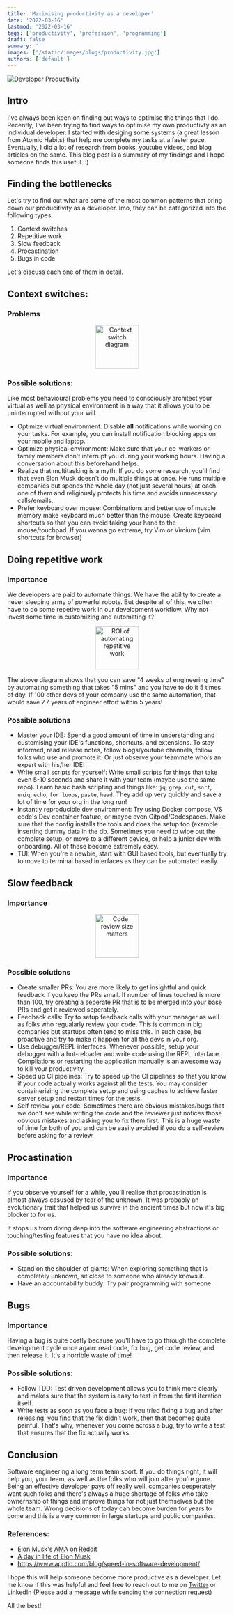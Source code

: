 ```yaml
---
title: 'Maximising productivity as a developer'
date: '2022-03-16'
lastmod: '2022-03-16'
tags: ['productivity', 'profession', 'programming']
draft: false
summary: ''
images: ['/static/images/blogs/productivity.jpg']
authors: ['default']
---
```


![Developer Productivity](/static/images/blogs/productivity.jpg)

## Intro

I've always been keen on finding out ways to optimise the things that I do. Recently, I've been trying to find ways to optimise my own productivty as an individual developer. I started with desiging some systems (a great lesson from Atomic Habits) that help me complete my tasks at a faster pace. Eventually, I did a lot of research from books, youtube videos, and blog articles on the same. This blog post is a summary of my findings and I hope someone finds this useful. :)

## Finding the bottlenecks

Let's try to find out what are some of the most common patterns that bring down our producitivity as a developer. Imo, they can be categorized into the following types:

1. Context switches
2. Repetitive work
3. Slow feedback
4. Procastination
5. Bugs in code

Let's discuss each one of them in detail.

## Context switches:

### Problems

<p align="center">
  <img
    height="100"
    src="https://cdn.shortpixel.ai/spai/w_627+q_lossless+ret_img+to_webp/https://www.apptio.com/wp-content/uploads/img21.jpg"
    alt="Context switch diagram"
  />
</p>

### Possible solutions:

Like most behavioural problems you need to consciously architect your virtual as well as physical environment in a way that it allows you to be uninterrupted without your will.

- Optimize virtual environment: Disable **all** notifications while working on your tasks. For example, you can install notification blocking apps on your mobile and laptop.
- Optimize physical environment: Make sure that your co-workers or family members don't interrupt you during your working hours. Having a conversation about this beforehand helps.
- Realize that multitasking is a myth: If you do some research, you'll find that even Elon Musk doesn't do multiple things at once. He runs multiple companies but spends the whole day (not just several hours) at each one of them and religiously protects his time and avoids unnecessary calls/emails.
- Prefer keyboard over mouse: Combinations and better use of muscle memory make keyboard much better than the mouse. Create keyboard shortcuts so that you can avoid taking your hand to the mouse/touchpad. If you wanna go extreme, try Vim or Vimium (vim shortcuts for browser)

## Doing repetitive work

### Importance

We developers are paid to automate things. We have the ability to create a never sleeping army of powerful robots. But despite all of this, we often have to do some repetive work in our development workflow. Why not invest some time in customizing and automating it?

<p align="center">
  <img
    height="100"
    src="https://imgs.xkcd.com/comics/is_it_worth_the_time.png"
    alt="ROI of automating repetitive work"
  />
</p>

The above diagram shows that you can save "4 weeks of engineering time" by automating something that takes "5 mins" and you have to do it 5 times of day. If 100 other devs of your company use the same automation, that would save 7.7 years of engineer effort within 5 years!

### Possible solutions

- Master your IDE: Spend a good amount of time in understanding and customising your IDE's functions, shortcuts, and extensions. To stay informed, read release notes, follow blogs/youtube channels, follow folks who use and promote it. Or just observe your teammate who's an expert with his/her IDE!
- Write small scripts for yourself: Write small scripts for things that take even 5-10 seconds and share it with your team (maybe use the same repo). Learn basic bash scripting and things like: `jq`, `grep`, `cut`, `sort`, `uniq`, `echo`, `for loops`, `paste`, `head`. They add up very quickly and save a lot of time for your org in the long run!
- Instantly reproducible dev environment: Try using Docker compose, VS code's Dev container feature, or maybe even Gitpod/Codespaces. Make sure that the config installs the tools and does the setup too (example: inserting dummy data in the db. Sometimes you need to wipe out the complete setup, or move to a different device, or help a junior dev with onboarding. All of these become extremely easy.
- TUI: When you're a newbie, start with GUI based tools, but eventually try to move to terminal based interfaces as they can be automated easily.

## Slow feedback

### Importance

<p align="center">
  <img
    height="100"
    src="https://pbs.twimg.com/media/DacW6LVVMAAHI3v?format=jpg&name=small"
    alt="Code review size matters"
  />
</p>

### Possible solutions

- Create smaller PRs: You are more likely to get insightful and quick feedback if you keep the PRs small. If number of lines touched is more than 100, try creating a seperate PR that is to be merged into your base PRs and get it reviewed seperately.
- Feedback calls: Try to setup feedback calls with your manager as well as folks who regualarly review your code. This is common in big companies but startups often tend to miss this. In such case, be proactive and try to make it happen for all the devs in your org.
- Use debugger/REPL interfaces: Whenever possible, setup your debugger with a hot-reloader and write code using the REPL interface. Compliations or restarting the application manually is an awesome way to kill your productivity.
- Speed up CI pipelines: Try to speed up the CI pipelines so that you know if your code actually works against all the tests. You may consider containerizing the complete setup and using caches to achieve faster server setup and restart times for the tests.
- Self review your code: Sometimes there are obvious mistakes/bugs that we don't see while writing the code and the reviewer just notices those obvious mistakes and asking you to fix them first. This is a huge waste of time for both of you and can be easily avoided if you do a self-review before asking for a review.

## Procastination

### Importance

If you observe yourself for a while, you'll realise that procastination is almost always casused by fear of the unknown.
It was probably an evolutionary trait that helped us survive in the ancient times but now it's big blocker to for us.

It stops us from diving deep into the software engineering abstractions or touching/testing features that you have no idea about.

### Possible solutions:

- Stand on the shoulder of giants: When exploring something that is completely unknown, sit close to someone who already knows it.
- Have an accountability buddy: Try pair programming with someone.

## Bugs

### Importance

Having a bug is quite costly because you'll have to go through the complete development cycle once again: read code, fix bug, get code review, and then release it. It's a horrible waste of time!

### Possible solutions:

- Follow TDD: Test driven development allows you to think more clearly and makes sure that the system is easy to test in from the first iteration itself.
- Write tests as soon as you face a bug: If you tried fixing a bug and after releasing, you find that the fix didn't work, then that becomes quite painful. That's why, whenever you come across a bug, try to write a test that ensures that the fix actually works.

## Conclusion

Software engineering a long term team sport. If you do things right, it will help you, your team, as well as the folks who will join after you're gone. Being an effective developer pays off really well, companies desperately want such folks and there's always a huge shortage of folks who take ownernship of things and improve things for not just themselves but the whole team. Wrong decisions of today can become burden for years to come and this is a very common in large startups and public companies.

### References:

- [Elon Musk's AMA on Reddit](https://www.reddit.com/r/IAmA/comments/2rgsan/i_am_elon_musk_ceocto_of_a_rocket_company_ama/cnfpv7q/)
- [A day in life of Elon Musk](https://finty.com/us/daily-routines/elon-musk/)
- https://www.apptio.com/blog/speed-in-software-development/

I hope this will help someone become more productive as a developer. Let me know if this was helpful and feel free to reach out to me on [Twitter](https://twitter.com/_KShivendu) or [LinkedIn](https://www.linkedin.com/in/kshivendu/) (Please add a message while sending the connection request)

All the best!
